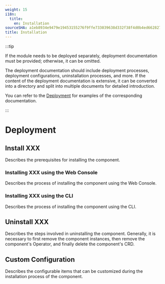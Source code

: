 ```yaml
---
weight: 15
i18n:
  title:
    en: Installation
sourceSHA: a1eb8934e9479e19453155276f9ffe733039638d332f38f4d0b4ed662827991d
title: Installation
---
```


:::tip

If the module needs to be deployed separately, deployment documentation must be provided; otherwise, it can be omitted.

The deployment documentation should include deployment processes, deployment configurations, uninstallation processes, and more. If the content of the deployment documentation is extensive, it can be converted into a directory and split into multiple documents for detailed introduction.

You can refer to the [Deployment](https://product-doc-guide.alauda.cn/template/installation/example.html) for examples of the corresponding documentation.

:::

# Deployment

## Install XXX

Describes the prerequisites for installing the component.

### Installing XXX using the Web Console

Describes the process of installing the component using the Web Console.

### Installing XXX using the CLI

Describes the process of installing the component using the CLI.

## Uninstall XXX

Describes the steps involved in uninstalling the component. Generally, it is necessary to first remove the component instances, then remove the component's Operator, and finally delete the component's CRD.

## Custom Configuration

Describes the configurable items that can be customized during the installation process of the component.
